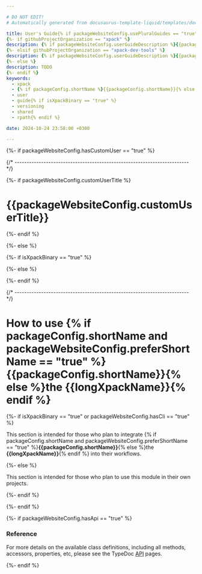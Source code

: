 ```yaml
---

# DO NOT EDIT!
# Automatically generated from docusaurus-template-liquid/templates/docusaurus.

title: User's Guide{% if packageWebsiteConfig.usePluralGuides == "true" %}s{% endif %}
{%- if githubProjectOrganization == "xpack" %}
description: {% if packageWebsiteConfig.userGuideDescription %}{{packageWebsiteConfig.userGuideDescription}}{% else %}User information, including how to integrate it in a project, how to instantiate objects, how to call various functions.{% endif %}
{%- elsif githubProjectOrganization == "xpack-dev-tools" %}
description: {% if packageWebsiteConfig.userGuideDescription %}{{packageWebsiteConfig.userGuideDescription}}{% else %}User information, including the versioning scheme, usage of shared libraries, and RPATH configuration on GNU/Linux.{% endif %}
{%- else %}
description: TODO
{%- endif %}
keywords:
  - xpack
  - {% if packageConfig.shortName %}{{packageConfig.shortName}}{% else %}{{packageName}}{% endif %}
  - user
  - guide{% if isXpackBinary == "true" %}
  - versioning
  - shared
  - rpath{% endif %}

date: 2024-10-24 23:58:00 +0300

---
```


{%- if packageWebsiteConfig.hasCustomUser == "true" %}


{/* ------------------------------------------------------------------------ */}

{%- if packageWebsiteConfig.customUserTitle %}

# {{packageWebsiteConfig.customUserTitle}}

{%- endif %}

<ProjectContent />

{%- else %}

{%- if isXpackBinary == "true" %}


{%- else %}


{%- endif %}

{/* ------------------------------------------------------------------------ */}

# How to use {% if packageConfig.shortName and packageWebsiteConfig.preferShortName == "true" %}{{packageConfig.shortName}}{% else %}the {{longXpackName}}{% endif %}

{%- if isXpackBinary == "true" or packageWebsiteConfig.hasCli == "true" %}

This section is intended for those who plan to integrate
{% if packageConfig.shortName and packageWebsiteConfig.preferShortName == "true" %}**{{packageConfig.shortName}}**{% else %}the **{{longXpackName}}**{% endif %} into their workflows.

{%- else %}

This section is intended for those who plan to use this
module in their
own projects.

{%- endif %}

<Content />

{%- endif %}

{%- if packageWebsiteConfig.hasApi == "true" %}

### Reference

For more details on the available class definitions, including all methods,
accessors, properties, etc,
please see the TypeDoc
[API](/docs/api/) pages.

{%- endif %}
